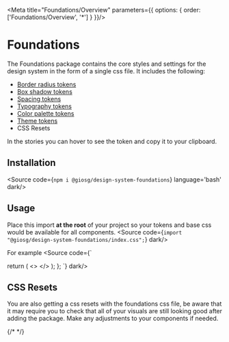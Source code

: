 

<Meta title="Foundations/Overview"  parameters={{ options: { order: ['Foundations/Overview', '*'] } }}/>

# Foundations

The Foundations package contains the core styles and settings for the design system in the form of a single css file. It includes the following:
- [Border radius tokens](/?path=/story/foundations-border-radius--variants)
- [Box shadow tokens](/?path=/story/foundations-box-shadows--variants)
- [Spacing tokens](/?path=/story/foundations-spacing--variants)
- [Typography tokens](/?path=/story/foundations-typography--body)
- [Color palette tokens](/?path=/story/foundations-colors--palette)
- [Theme tokens](/?path=/story/foundations-colors--themes)
- CSS Resets

In the stories you can hover to see the token and copy it to your clipboard.

## Installation
<Source code={`npm i @giosg/design-system-foundations`} language='bash' dark/>

## Usage
Place this import **at the root** of your project so your tokens and base css would be available for all components.
<Source code={`import "@giosg/design-system-foundations/index.css";`}  dark/>

For example
<Source code={`





  return (
    <>
      <ReactHelmet>
        <title>Workflow builder</title>
      </ReactHelmet>
      <MainProvider>
        <Global styles={[globalStyles]} />
        <PagesRouting />
      </MainProvider>
    </>
  );
};
`}  dark/>

## CSS Resets
You are also getting a css resets with the foundations css file, be aware that it may require you to check that all of your visuals are still looking good after adding the package. Make any adjustments to your components if needed.

{/* <Canvas of={CompStories.Themes} dark/> */}
